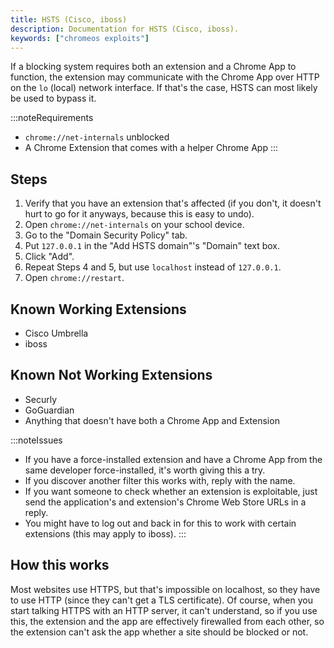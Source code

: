 ```yaml
---
title: HSTS (Cisco, iboss)
description: Documentation for HSTS (Cisco, iboss).
keywords: ["chromeos exploits"]
---
```


If a blocking system requires both an extension and a Chrome App to function, the extension may communicate with the Chrome App over HTTP on the `lo` (local) network interface. If that's the case, HSTS can most likely be used to bypass it.

:::noteRequirements

- `chrome://net-internals` unblocked
- A Chrome Extension that comes with a helper Chrome App
  :::

## Steps

1. Verify that you have an extension that's affected (if you don't, it doesn't hurt to go for it anyways, because this is easy to undo).
2. Open `chrome://net-internals` on your school device.
3. Go to the "Domain Security Policy" tab.
4. Put `127.0.0.1` in the "Add HSTS domain"'s "Domain" text box.
5. Click "Add".
6. Repeat Steps 4 and 5, but use `localhost` instead of `127.0.0.1`.
7. Open `chrome://restart`.

## Known Working Extensions

- Cisco Umbrella
- iboss

## Known Not Working Extensions

- Securly
- GoGuardian
- Anything that doesn't have both a Chrome App and Extension

:::noteIssues

- If you have a force-installed extension and have a Chrome App from the same developer force-installed, it's worth giving this a try.
- If you discover another filter this works with, reply with the name.
- If you want someone to check whether an extension is exploitable, just send the application's and extension's Chrome Web Store URLs in a reply.
- You might have to log out and back in for this to work with certain extensions (this may apply to iboss).
  :::

## How this works

Most websites use HTTPS, but that's impossible on localhost, so they have to use HTTP (since they can't get a TLS certificate). Of course, when you start talking HTTPS with an HTTP server, it can't understand, so if you use this, the extension and the app are effectively firewalled from each other, so the extension can't ask the app whether a site should be blocked or not.

